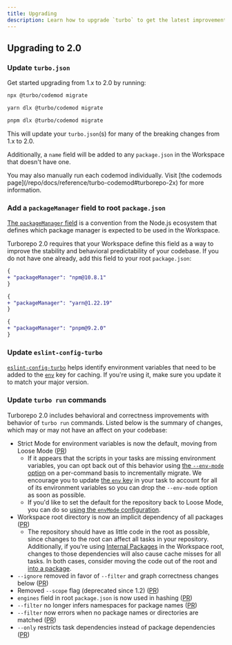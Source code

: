 ```yaml
---
title: Upgrading
description: Learn how to upgrade `turbo` to get the latest improvements to your repository.
---
```



## Upgrading to 2.0

<Steps>
<Step>

### Update `turbo.json`

Get started upgrading from 1.x to 2.0 by running:

<PackageManagerTabs>

<Tab>

```bash title="Terminal"
npx @turbo/codemod migrate
```

</Tab>

<Tab>

```bash title="Terminal"
yarn dlx @turbo/codemod migrate
```

</Tab>

<Tab>

```bash title="Terminal"
pnpm dlx @turbo/codemod migrate
```

</Tab>

</PackageManagerTabs>

This will update your `turbo.json`(s) for many of the breaking changes from 1.x to 2.0.

Additionally, a `name` field will be added to any `package.json` in the Workspace that doesn't have one.

<Callout type="good-to-know">
  You may also manually run each codemod individually. Visit [the codemods
  page](/repo/docs/reference/turbo-codemod#turborepo-2x) for more information.
</Callout>

</Step>

<Step>

### Add a `packageManager` field to root `package.json`

[The `packageManager` field](https://nodejs.org/api/packages.html#packagemanager) is a convention from the Node.js ecosystem that defines which package manager is expected to be used in the Workspace.

Turborepo 2.0 requires that your Workspace define this field as a way to improve the stability and behavioral predictability of your codebase. If you do not have one already, add this field to your root `package.json`:

<PackageManagerTabs>
<Tab>

```diff title="./package.json"
{
+ "packageManager": "npm@10.8.1"
}
```

</Tab>

<Tab>

```diff title="./package.json"
{
+ "packageManager": "yarn@1.22.19"
}
```

</Tab>

<Tab>

```diff title="./package.json"
{
+ "packageManager": "pnpm@9.2.0"
}
```

</Tab>
</PackageManagerTabs>

</Step>
<Step>

### Update `eslint-config-turbo`

[`eslint-config-turbo`](/repo/docs/reference/eslint-config-turbo) helps identify environment variables that need to be added to the [`env`](/repo/docs/reference/configuration#env) key for caching. If you're using it, make sure you update it to match your major version.

</Step>

<Step>

### Update `turbo run` commands

Turborepo 2.0 includes behavioral and correctness improvements with behavior of `turbo run` commands. Listed below is the summary of changes, which may or may not have an affect on your codebase:

- Strict Mode for environment variables is now the default, moving from Loose Mode ([PR](https://github.com/vercel/turborepo/pull/8182))
  - If it appears that the scripts in your tasks are missing environment variables, you can opt back out of this behavior using [the `--env-mode` option](/repo/docs/reference/run#--env-mode-option) on a per-command basis to incrementally migrate. We encourage you to update [the `env` key](/repo/docs/reference/configuration#env) in your task to account for all of its environment variables so you can drop the `--env-mode` option as soon as possible.
  - If you'd like to set the default for the repository back to Loose Mode, you can do so [using the `envMode` configuration](/repo/docs/reference/configuration#envmode).
- Workspace root directory is now an implicit dependency of all packages ([PR](https://github.com/vercel/turborepo/pull/8202))
  - The repository should have as little code in the root as possible, since changes to the root can affect all tasks in your repository. Additionally, if you're using [Internal Packages]() in the Workspace root, changes to those dependencies will also cause cache misses for all tasks. In both cases, consider moving the code out of the root and [into a package](/repo/docs/crafting-your-repository/structuring-a-repository).
- `--ignore` removed in favor of `--filter` and graph correctness changes below ([PR](https://github.com/vercel/turborepo/pull/8201))
- Removed `--scope` flag (deprecated since 1.2) ([PR](https://github.com/vercel/turborepo/pull/7970))
- `engines` field in root `package.json` is now used in hashing ([PR](https://github.com/vercel/turborepo/pull/8173))
- `--filter` no longer infers namespaces for package names ([PR](https://github.com/vercel/turborepo/pull/8137))
- `--filter` now errors when no package names or directories are matched ([PR](https://github.com/vercel/turborepo/pull/8142))
- `--only` restricts task dependencies instead of package dependencies ([PR](https://github.com/vercel/turborepo/pull/8163))

</Step>
</Steps>
